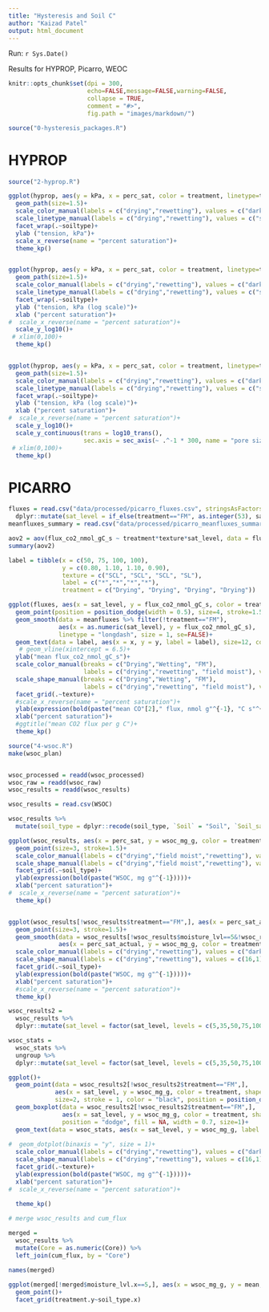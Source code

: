 ```yaml
---
title: "Hysteresis and Soil C"
author: "Kaizad Patel"
output: html_document
---
```

Run: `r Sys.Date()`

Results for HYPROP, Picarro, WEOC

```r

knitr::opts_chunk$set(dpi = 300,
                      echo=FALSE,message=FALSE,warning=FALSE,
                      collapse = TRUE,
                      comment = "#>", 
                      fig.path = "images/markdown/")

source("0-hysteresis_packages.R")
```

# HYPROP
```r
source("2-hyprop.R")

ggplot(hyprop, aes(y = kPa, x = perc_sat, color = treatment, linetype=treatment))+
  geom_path(size=1.5)+
  scale_color_manual(labels = c("drying","rewetting"), values = c("darkorange2","gray40"), na.translate=F)+
  scale_linetype_manual(labels = c("drying","rewetting"), values = c("solid","twodash"), na.translate=F)+
  facet_wrap(.~soiltype)+
  ylab ("tension, kPa")+
  scale_x_reverse(name = "percent saturation")+
  theme_kp()


ggplot(hyprop, aes(y = kPa, x = perc_sat, color = treatment, linetype=treatment))+
  geom_path(size=1.5)+
  scale_color_manual(labels = c("drying","rewetting"), values = c("darkorange2","gray40"), na.translate=F)+
  scale_linetype_manual(labels = c("drying","rewetting"), values = c("solid","twodash"), na.translate=F)+
  facet_wrap(.~soiltype)+
  ylab ("tension, kPa (log scale)")+
  xlab ("percent saturation")+
#  scale_x_reverse(name = "percent saturation")+
  scale_y_log10()+
 # xlim(0,100)+
  theme_kp()


ggplot(hyprop, aes(y = kPa, x = perc_sat, color = treatment, linetype=treatment))+
  geom_path(size=1.5)+
  scale_color_manual(labels = c("drying","rewetting"), values = c("darkorange2","gray40"), na.translate=F)+
  scale_linetype_manual(labels = c("drying","rewetting"), values = c("solid","twodash"), na.translate=F)+
  facet_wrap(.~soiltype)+
  ylab ("tension, kPa (log scale)")+
  xlab ("percent saturation")+
#  scale_x_reverse(name = "percent saturation")+
  scale_y_log10()+
  scale_y_continuous(trans = log10_trans(),
                     sec.axis = sec_axis(~ .^-1 * 300, name = "pore size (um)"))+
 # xlim(0,100)+
  theme_kp()

```


# PICARRO

```r
fluxes = read.csv("data/processed/picarro_fluxes.csv", stringsAsFactors = F) %>% 
  dplyr::mutate(sat_level = if_else(treatment=="FM", as.integer(53), sat_level))
meanfluxes_summary = read.csv("data/processed/picarro_meanfluxes_summary.csv", stringsAsFactors = F)
```

```r
aov2 = aov(flux_co2_nmol_gC_s ~ treatment*texture*sat_level, data = fluxes)
summary(aov2)
```

```r

label = tibble(x = c(50, 75, 100, 100),
               y = c(0.80, 1.10, 1.10, 0.90),
               texture = c("SCL", "SCL", "SCL", "SL"),
               label = c("*","*","*","*"),
               treatment = c("Drying", "Drying", "Drying", "Drying"))

ggplot(fluxes, aes(x = sat_level, y = flux_co2_nmol_gC_s, color = treatment, shape=treatment))+
  geom_point(position = position_dodge(width = 0.5), size=4, stroke=1.5)+
  geom_smooth(data = meanfluxes %>% filter(!treatment=="FM"), 
              aes(x = as.numeric(sat_level), y = flux_co2_nmol_gC_s), 
              linetype = "longdash", size = 1, se=FALSE)+
  geom_text(data = label, aes(x = x, y = y, label = label), size=12, color = "black")+
   # geom_vline(xintercept = 6.5)+
  ylab("mean flux_co2_nmol_gC_s")+
  scale_color_manual(breaks = c("Drying","Wetting", "FM"),
                     labels = c("drying","rewetting", "field moist"), values = c("darkorange2","gray40", "black"), na.translate=F)+
  scale_shape_manual(breaks = c("Drying","Wetting", "FM"),
                     labels = c("drying","rewetting", "field moist"), values = c(16,1, 4), na.translate=F)+
  facet_grid(.~texture)+
  #scale_x_reverse(name = "percent saturation")+
  ylab(expression(bold(paste("mean CO"[2]," flux, nmol g"^{-1}, "C s"^{-1}))))+
  xlab("percent saturation")+
  #ggtitle("mean CO2 flux per g C")+
  theme_kp()
```

```r

source("4-wsoc.R")
make(wsoc_plan)


wsoc_processed = readd(wsoc_processed)
wsoc_raw = readd(wsoc_raw)
wsoc_results = readd(wsoc_results)

wsoc_results = read.csv(WSOC)

wsoc_results %>% 
  mutate(soil_type = dplyr::recode(soil_type, `Soil` = "Soil", `Soil_sand` = "Soil + Sand"))->wsoc_results


```

```r

ggplot(wsoc_results, aes(x = perc_sat, y = wsoc_mg_g, color = treatment, shape = treatment))+
  geom_point(size=3, stroke=1.5)+
  scale_color_manual(labels = c("drying","field moist","rewetting"), values = c("darkorange2","black","gray40"), na.translate=F)+
  scale_shape_manual(labels = c("drying","field moist","rewetting"), values = c(16,4,1), na.translate=F)+
  facet_grid(.~soil_type)+
  ylab(expression(bold(paste("WSOC, mg g"^{-1}))))+
  xlab("percent saturation")+
#  scale_x_reverse(name = "percent saturation")+
  theme_kp()


ggplot(wsoc_results[!wsoc_results$treatment=="FM",], aes(x = perc_sat_actual, y = wsoc_mg_g, color = treatment, shape = treatment))+
  geom_point(size=3, stroke=1.5)+
  geom_smooth(data = wsoc_results[!wsoc_results$moisture_lvl==5&!wsoc_results$treatment=="FM",],
              aes(x = perc_sat_actual, y = wsoc_mg_g, color = treatment), linetype = "longdash", size = 1, se=FALSE)+
  scale_color_manual(labels = c("drying","rewetting"), values = c("darkorange2","gray40"), na.translate=F)+
  scale_shape_manual(labels = c("drying","rewetting"), values = c(16,1), na.translate=F)+
  facet_grid(.~soil_type)+
  ylab(expression(bold(paste("WSOC, mg g"^{-1}))))+
  xlab("percent saturation")+
  #scale_x_reverse(name = "percent saturation")+
  theme_kp()

```


```r
wsoc_results2 = 
  wsoc_results %>% 
  dplyr::mutate(sat_level = factor(sat_level, levels = c(5,35,50,75,100)))

wsoc_stats = 
  wsoc_stats %>% 
  ungroup %>% 
  dplyr::mutate(sat_level = factor(sat_level, levels = c(5,35,50,75,100)))

ggplot()+
  geom_point(data = wsoc_results2[!wsoc_results2$treatment=="FM",], 
             aes(x = sat_level, y = wsoc_mg_g, color = treatment, shape = treatment),
             size=2, stroke = 1, color = "black", position = position_dodge(0.7))+
  geom_boxplot(data = wsoc_results2[!wsoc_results2$treatment=="FM",], 
               aes(x = sat_level, y = wsoc_mg_g, color = treatment, shape = treatment),
               position = "dodge", fill = NA, width = 0.7, size=1)+
  geom_text(data = wsoc_stats, aes(x = sat_level, y = wsoc_mg_g, label = asterisk), size = 7)+
  
#  geom_dotplot(binaxis = "y", size = 1)+
  scale_color_manual(labels = c("drying","rewetting"), values = c("darkorange2","gray40"), na.translate=F)+
  scale_shape_manual(labels = c("drying","rewetting"), values = c(16,1), na.translate=F)+
  facet_grid(.~texture)+
  ylab(expression(bold(paste("WSOC, mg g"^{-1}))))+
  xlab("percent saturation")+
#  scale_x_reverse(name = "percent saturation")+
  
  theme_kp()

```

```r
# merge wsoc_results and cum_flux

merged = 
  wsoc_results %>% 
  mutate(Core = as.numeric(Core)) %>% 
  left_join(cum_flux, by = "Core")

names(merged)
 
ggplot(merged[!merged$moisture_lvl.x==5,], aes(x = wsoc_mg_g, y = mean, color = perc_sat_actual))+
  geom_point()+
  facet_grid(treatment.y~soil_type.x)

```

